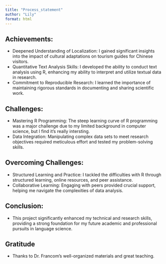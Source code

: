 ```yaml
---
title: "Process_statement"
author: "Lily"
format: html
---
```


## Achievements:
- Deepened Understanding of Localization: I gained significant insights into the impact of cultural adaptations on tourism guides for Chinese visitors.
- Quantitative Text Analysis Skills: I developed the ability to conduct text analysis using R, enhancing my ability to interpret and utilize textual data in research.
- Commitment to Reproducible Research: I learned the importance of maintaining rigorous standards in documenting and sharing scientific work.

## Challenges:
- Mastering R Programming: The steep learning curve of R programming was a major challenge due to my limited background in computer science, but I find it's really intersting. 
- Data Integration: Manipulating complex data sets to meet research objectives required meticulous effort and tested my problem-solving skills.

## Overcoming Challenges:
- Structured Learning and Practice: I tackled the difficulties with R through structured learning, online resources, and peer assistance.
- Collaborative Learning: Engaging with peers provided crucial support, helping me navigate the complexities of data analysis.

## Conclusion:
- This project significantly enhanced my technical and research skills, providing a strong foundation for my future academic and professional pursuits in language science.

## Gratitude
- Thanks to Dr. Francom's well-organized materials and great teaching. 
